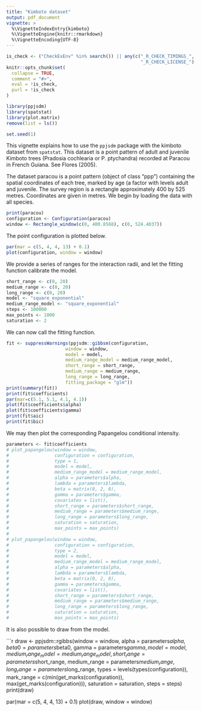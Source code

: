 ```yaml
---
title: "Kimboto dataset"
output: pdf_document
vignette: >
  %\VignetteIndexEntry{kimboto}
  %\VignetteEngine{knitr::rmarkdown}
  %\VignetteEncoding{UTF-8}
---
```

  
```r
is_check <- ("CheckExEnv" %in% search()) || any(c("_R_CHECK_TIMINGS_",
                                                  "_R_CHECK_LICENSE_") %in% names(Sys.getenv()))
knitr::opts_chunk$set(
  collapse = TRUE,
  comment = "#>",
  eval = !is_check,
  purl = !is_check
)

```

```r
library(ppjsdm)
library(spatstat)
library(plot.matrix)
remove(list = ls())

set.seed(1)
```

This vignette explains how to use the `ppjsdm` package with the kimboto dataset from `spatstat`.
This dataset is a point pattern of adult and juvenile Kimboto trees (Pradosia cochlearia or P. ptychandra) recorded at Paracou in French Guiana. 
See Flores (2005).

The dataset paracou is a point pattern (object of class "ppp") containing the spatial coordinates of each tree, marked by age (a factor with levels adult and juvenile. 
The survey region is a rectangle approximately 400 by 525 metres. 
Coordinates are given in metres.
We begin by loading the data with all species.

```r
print(paracou)
configuration <- Configuration(paracou)
window <- Rectangle_window(c(0, 400.8568), c(0, 524.4037))
```

The point configuration is plotted below.

```r
par(mar = c(5, 4, 4, 13) + 0.1)
plot(configuration, window = window)
```
  
We provide a series of ranges for the interaction radii, and let the fitting function calibrate the model.

```r
short_range <- c(0, 20)
medium_range <- c(0, 20)
long_range <- c(0, 20)
model <- "square_exponential"
medium_range_model <- "square_exponential"
steps <- 100000
max_points <- 1000
saturation <- 2
```

We can now call the fitting function.

```r
fit <- suppressWarnings(ppjsdm::gibbsm(configuration, 
                      window = window, 
                      model = model,
                      medium_range_model = medium_range_model,
                      short_range = short_range,
                      medium_range = medium_range,
                      long_range = long_range,
                      fitting_package = "glm"))
print(summary(fit))
print(fit$coefficients)
par(mar=c(5.1, 5.1, 4.1, 4.1))
plot(fit$coefficients$alpha)
plot(fit$coefficients$gamma)
print(fit$aic)
print(fit$bic)
```

We may then plot the corresponding Papangelou conditional intensity.

```r
parameters <- fit$coefficients
# plot_papangelou(window = window,
#                 configuration = configuration,
#                 type = 1, 
#                 model = model, 
#                 medium_range_model = medium_range_model, 
#                 alpha = parameters$alpha, 
#                 lambda = parameters$lambda, 
#                 beta = matrix(0, 2, 0), 
#                 gamma = parameters$gamma, 
#                 covariates = list(), 
#                 short_range = parameters$short_range, 
#                 medium_range = parameters$medium_range, 
#                 long_range = parameters$long_range, 
#                 saturation = saturation,
#                 max_points = max_points) 
# 
# plot_papangelou(window = window,
#                 configuration = configuration,
#                 type = 2, 
#                 model = model, 
#                 medium_range_model = medium_range_model, 
#                 alpha = parameters$alpha, 
#                 lambda = parameters$lambda, 
#                 beta = matrix(0, 2, 0), 
#                 gamma = parameters$gamma, 
#                 covariates = list(), 
#                 short_range = parameters$short_range, 
#                 medium_range = parameters$medium_range, 
#                 long_range = parameters$long_range, 
#                 saturation = saturation,
#                 max_points = max_points) 
```

It is also possible to draw from the model.

```r
draw <- ppjsdm::rgibbs(window = window,
                       alpha = parameters$alpha,
                       beta0 = parameters$beta0,
                       gamma = parameters$gamma,
                       model = model,
                       medium_range_model = medium_range_model,
                       short_range = parameters$short_range,
                       medium_range = parameters$medium_range,
                       long_range = parameters$long_range,
                       types = levels(types(configuration)),
                       mark_range = c(min(get_marks(configuration)), max(get_marks(configuration))),
                       saturation = saturation,
                       steps = steps)
print(draw)

par(mar = c(5, 4, 4, 13) + 0.1)
plot(draw, window = window)